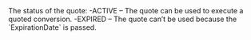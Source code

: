 <ResponseField name="Status" type="string" >    
The status of the quote:  
-ACTIVE – The quote can be used to execute a quoted conversion.  
-EXPIRED – The quote can’t be used because the `ExpirationDate` is passed.  
</ResponseField>